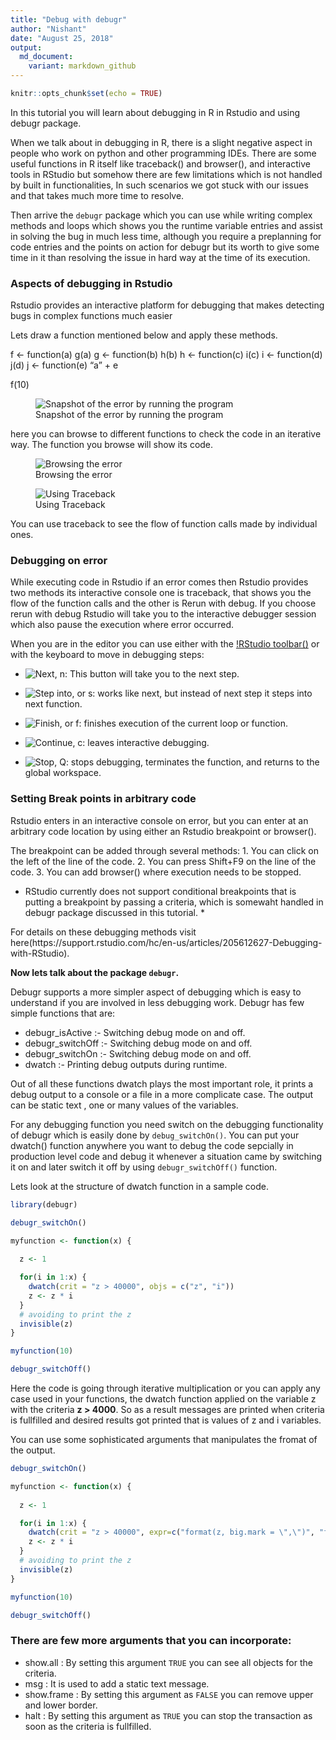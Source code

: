 ```yaml
---
title: "Debug with debugr"
author: "Nishant"
date: "August 25, 2018"
output:
  md_document:
    variant: markdown_github
---
```


```r
knitr::opts_chunk$set(echo = TRUE)
```

In this tutorial you will learn about debugging in R in Rstudio and using debugr package.

When we talk about in debugging in R, there is a slight negative aspect in people who work on python and other programming IDEs. There are some useful functions in R itself like traceback() and browser(), and interactive tools in RStudio but somehow there are few limitations which is not handled by built in functionalities, In such scenarios we got stuck with our issues and that takes much more time to resolve. 

Then arrive the `debugr` package which you can use while writing complex methods and loops which shows you the runtime variable entries and assist in solving the bug in much less time, although you require a preplanning for code entries and the points on action for debugr but its worth to give some time in it than resolving the issue in hard way at the time of its execution. 

### Aspects of debugging in Rstudio

Rstudio provides an interactive platform for debugging that makes detecting bugs in complex functions much easier

Lets draw a function mentioned below and apply these methods.

f <- function(a) g(a)
g <- function(b) h(b)
h <- function(c) i(c)
i <- function(d) j(d)
j <- function(e) "a" + e

f(10)

![Snapshot of the error by running the program](Capture1.png)

here you can browse to different functions to check the code in an iterative way. The function you browse will show its code.


![Browsing the error](Capture2.png)



![Using Traceback](Capture3.png)

You can use traceback to see the flow of function calls made by individual ones.

### Debugging on error

While executing code in Rstudio if an error comes then Rstudio provides two methods its interactive console one is traceback, that shows you the flow of the function calls and the other is Rerun with debug.
If you choose rerun with debug Rstudio will take you to the interactive debugger session which also pause the execution where error occurred.  

When you are in the editor you can use  either with the [!RStudio toolbar()](Capture4.png) or with the keyboard to move in debugging steps:

* ![Next](Capture5.png), n: This button will take you to the next step.

* ![Step into](Capture6.png),  or s: works like next, but instead of next step it steps into next function.

* ![Finish](Capture7.png),  or f: finishes execution of the current loop or function.

* ![Continue](Capture8.png), c: leaves interactive debugging.

* ![Stop](Capture9.png), Q: stops debugging, terminates the function, and returns to the global workspace.


### Setting Break points in arbitrary code

Rstudio enters in an interactive console on error, but you can enter at an arbitrary code location by using either an Rstudio breakpoint or browser().

The breakpoint can be added through several methods:
1. You can click on the left of the line of the code.
2. You can press Shift+F9 on the line of the code.
3. You can add browser() where execution needs to be stopped.

* RStudio currently does not support conditional breakpoints that is putting a breakpoint by passing a criteria, which is somewaht handled in debugr package discussed in this tutorial. *

For details on these debugging methods visit here(https://support.rstudio.com/hc/en-us/articles/205612627-Debugging-with-RStudio).


**Now lets talk about the package `debugr`.**

Debugr supports a more simpler aspect of debugging which is easy to understand if you are involved in less debugging work.
Debugr has few simple functions that are:

* debugr_isActive :-	Switching debug mode on and off.
* debugr_switchOff :-	Switching debug mode on and off.
* debugr_switchOn :-	Switching debug mode on and off.
* dwatch :-	Printing debug outputs during runtime.

Out of all these functions dwatch plays the most important role, it prints a debug output to a console or a file in a more complicate case. The output can be static text , one or many values of the variables.

For any debugging function you need switch on the debugging functionality of debugr which is easily done by `debug_switchOn()`. You can put your dwatch() function anywhere you want to debug the code sepcially in production level code and debug it whenever a situation came by switching it on and later switch it off by using `debugr_switchOff()` function.

Lets look at the structure of dwatch function in a sample code.

```r

library(debugr)

debugr_switchOn()

myfunction <- function(x) {
  
  z <- 1

  for(i in 1:x) {
    dwatch(crit = "z > 40000", objs = c("z", "i"))
    z <- z * i
  }
  # avoiding to print the z
  invisible(z)
}

myfunction(10)

debugr_switchOff()

```

Here the code is going through iterative multiplication or you can apply any case used in your functions, the dwatch function applied on the variable z with the criteria **z > 4000**. So as a result messages are printed when criteria is fullfilled and desired results got printed that is values of z and i variables.


You can use some sophisticated arguments that manipulates the fromat of the output.

```r
debugr_switchOn()

myfunction <- function(x) {
  
  z <- 1

  for(i in 1:x) {
    dwatch(crit = "z > 40000", expr=c("format(z, big.mark = \",\")", "format(i, big.mark = \",\")"))
    z <- z * i
  }
  # avoiding to print the z
  invisible(z)
}

myfunction(10)

debugr_switchOff()

```

### There are few more arguments that you can incorporate:

* show.all : By setting this argument `TRUE` you can see all objects for the criteria.
* msg : It is used to add a static text message.
* show.frame : By setting this argument as `FALSE` you can remove upper and lower border.
* halt : By setting this argument as `TRUE` you can stop the transaction as soon as the criteria is fullfilled.


